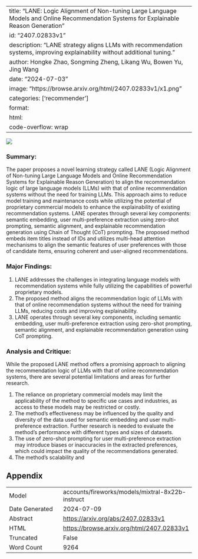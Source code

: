 
---
title: "LANE: Logic Alignment of Non-tuning Large Language Models and Online Recommendation Systems for Explainable Reason Generation"
id: "2407.02833v1"
description: "LANE strategy aligns LLMs with recommendation systems, improving explainability without additional tuning."
author: Hongke Zhao, Songming Zheng, Likang Wu, Bowen Yu, Jing Wang
date: "2024-07-03"
image: "https://browse.arxiv.org/html/2407.02833v1/x1.png"
categories: ['recommender']
format:
  html:
    code-overflow: wrap
---

![](https://browse.arxiv.org/html/2407.02833v1/x1.png)

### Summary:

The paper proposes a novel learning strategy called LANE (Logic Alignment of Non-tuning Large Language Models and Online Recommendation Systems for Explainable Reason Generation) to align the recommendation logic of large language models (LLMs) with that of online recommendation systems without the need for training LLMs. This approach aims to reduce model training and maintenance costs while utilizing the potential of proprietary commercial models to enhance the explainability of existing recommendation systems. LANE operates through several key components: semantic embedding, user multi-preference extraction using zero-shot prompting, semantic alignment, and explainable recommendation generation using Chain of Thought (CoT) prompting. The proposed method embeds item titles instead of IDs and utilizes multi-head attention mechanisms to align the semantic features of user preferences with those of candidate items, ensuring coherent and user-aligned recommendations.

### Major Findings:

1. LANE addresses the challenges in integrating language models with recommendation systems while fully utilizing the capabilities of powerful proprietary models.
2. The proposed method aligns the recommendation logic of LLMs with that of online recommendation systems without the need for training LLMs, reducing costs and improving explainability.
3. LANE operates through several key components, including semantic embedding, user multi-preference extraction using zero-shot prompting, semantic alignment, and explainable recommendation generation using CoT prompting.

### Analysis and Critique:

While the proposed LANE method offers a promising approach to aligning the recommendation logic of LLMs with that of online recommendation systems, there are several potential limitations and areas for further research.

1. The reliance on proprietary commercial models may limit the applicability of the method to specific use cases and industries, as access to these models may be restricted or costly.
2. The method's effectiveness may be influenced by the quality and diversity of the data used for semantic embedding and user multi-preference extraction. Further research is needed to evaluate the method's performance with different types and sizes of datasets.
3. The use of zero-shot prompting for user multi-preference extraction may introduce biases or inaccuracies in the extracted preferences, which could impact the quality of the recommendations generated.
4. The method's scalability and

## Appendix

|          |          |
|----------|----------|
| Model     | accounts/fireworks/models/mixtral-8x22b-instruct       |
| Date Generated     | 2024-07-09       |
| Abstract | [https://arxiv.org/abs/2407.02833v1](https://arxiv.org/abs/2407.02833v1)        |
| HTML     | [https://browse.arxiv.org/html/2407.02833v1](https://browse.arxiv.org/html/2407.02833v1)       |
| Truncated       | False       |
| Word Count       | 9264       |